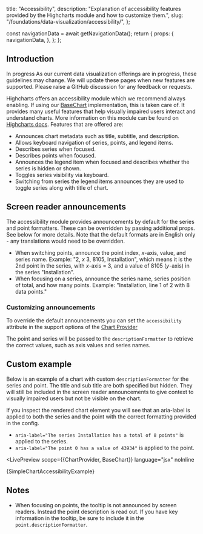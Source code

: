   title: "Accessibility",
  description: "Explanation of accessibility features provided by the Highcharts module and how to customize them.",
  slug: "/foundations/data-visualization/accessibility/",
};





  const navigationData = await getNavigationData();
  return {
    props: {
      navigationData,
    },
  };
};

<GenericHeader name={meta.title} description={meta.description} categoryRoute={SidebarCategoryRoutes.FOUNDATIONS}>
  <PageHeaderSeparator>
    <Separator orientation="horizontal" />
  </PageHeaderSeparator>
</GenericHeader>

<contentwrapper>

<PageAside data={mdxHeadings} />

<content>

## Introduction

<Box marginBottom="space60">
  <Callout variant="neutral">
    <CalloutHeading>In progress</CalloutHeading>
    <CalloutText>As our current data visualization offerings are in progress, these guidelines may change. We will update these pages when new features are supported. Please raise a <Anchor showExternal={true} href="https://github.com/twilio-labs/paste/discussions/new?category=general">GitHub discussion</Anchor> for any feedback or requests.</CalloutText>
  </Callout>
</Box>

Highcharts offers an accessibility module which we recommend always enabling. If using our [BaseChart](foundations/data-visualization/for-engineers#basechart) implementation, this is taken care of. It provides many useful features that help visually impaired users interact and understand charts. More information on this module can be found on [Highcharts docs](https://www.highcharts.com/docs/accessibility/accessibility-module). Features that are offered are:
- Announces chart metadata such as title, subtitle, and description.
- Allows keyboard navigation of series, points, and legend items.
- Describes series when focused.
- Describes points when focused.
- Announces the legend item when focused and describes whether the series is hidden or shown.
- Toggles series visibility via keyboard.
- Switching from series the legend items announces they are used to toggle series along with title of chart.

## Screen reader announcements

The accessibility module provides announcements by default for the series and point formatters. These can be overridden by passing additional props. See below for more details. Note that the default formats are in English only - any translations would need to be overridden.

- When switching points, announce the point index, _x_-axis, value, and series name. Example: "2, _x_ 3, 8105, Installation", which means it is the 2nd point in the series, with _x_-axis = 3, and a value of 8105 (_y_-axis) in the series "Installation".
- When focusing on a series, announce the series name, series position of total, and how many points. Example: "Installation, line 1 of 2 with 8 data points."

### Customizing announcements

To override the default announcements you can set the `accessibility` attribute in the support options of the [Chart Provider](components/chart-provider/api#charttypeoptions)

The point and series will be passed to the `descriptionFormatter` to retrieve the correct values, such as axis values and series names.

## Custom example

Below is an example of a chart with custom `descriptionFormatter` for the series and point. The title and sub title are both specified but hidden. They will still be included in the screen reader announcements to give context to visually impaired users but not be visible on the chart.

If you inspect the rendered chart element you will see that an aria-label is applied to both the series and the point with the correct formatting provided in the config.
- `aria-label="The series Installation has a total of 8 points"` is applied to the series.
- `aria-label="The point 0 has a value of 43934"` is applied to the point.

<LivePreview
  scope={{ChartProvider, BaseChart}}
  language="jsx"
  noInline
>
  {SimpleChartAccessibilityExample}
</LivePreview>

## Notes

- When focusing on points, the tooltip is not announced by screen readers. Instead the point description is read out. If you have key information in the tooltip, be sure to include it in the `point.descriptionFormatter`.

</content>

</contentwrapper>
